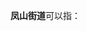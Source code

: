 '''凤山街道'''可以指：
{{PRC admin/disambig|14/11/02/002/000|21/06/82/002/000|33/02/81/002/000|44/04/02/009/000|44/15/02/003/000|50/01/56/001/000}}

{{disambig|cat=四字乡级行政区划消歧义}}